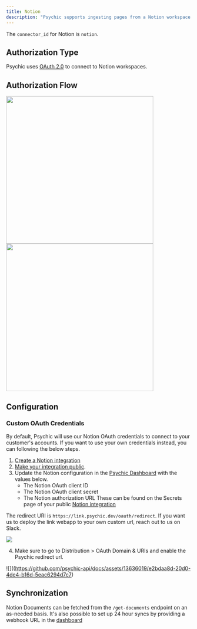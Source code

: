 ```yaml
---
title: Notion
description: "Psychic supports ingesting pages from a Notion workspace."
---
```

The `connector_id` for Notion is `notion`.

## Authorization Type
Psychic uses [OAuth 2.0](https://developers.notion.com/docs/authorization) to connect to Notion workspaces.

## Authorization Flow
<Accordion title="Show screenshots">
<img width="400" src="https://user-images.githubusercontent.com/14931371/236309399-47683331-3b19-41a2-888c-91db1b95811e.png" />
<img width="400" src="https://user-images.githubusercontent.com/14931371/236309456-8a6227de-367b-43c4-85e6-4f205d28cb9e.png" />
</Accordion>

## Configuration

### Custom OAuth Credentials
By default, Psychic will use our Notion OAuth credentials to connect to your customer's accounts. If you want to use your own credentials instead, you can following the below steps.

1. [Create a Notion integration](https://developers.notion.com/docs/create-a-notion-integration)
2. [Make your integration public](https://developers.notion.com/docs/authorization#how-to-make-an-integration-public).
3. Update the Notion configuration in the [Psychic Dashboard](https://dashboard.psychic.dev/connectors/notion) with the values below.
    - The Notion OAuth client ID
    - The Notion OAuth client secret
    - The Notion authorization URL
    These can be found on the Secrets page of your public [Notion integration](https://www.notion.so/my-integrations)

The redirect URI is `https://link.psychic.dev/oauth/redirect`. If you want us to deploy the link webapp to your own custom url, reach out to us on Slack.

![](https://user-images.githubusercontent.com/14931371/236308070-b1ddf760-c85e-48be-8510-b0aa6919d47f.png)

4. Make sure to go to Distribution > OAuth Domain & URIs and enable the Psychic redirect url.

![]((https://github.com/psychic-api/docs/assets/13636019/e2bdaa8d-20d0-4de4-b16d-5eac6294d7c7)

## Synchronization
Notion Documents can be fetched from the `/get-documents` endpoint on an as-needed basis. 
It's also possible to set up 24 hour syncs by providing a webhook URL in the [dashboard](https://dashboard.psychic.dev/syncs)
